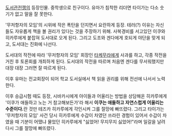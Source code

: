 [[도서관전쟁]]의 등장인물.
중학생으로 친구이다.
유마가 침착한 리더면 타이가는 다소 숫기가 없고 말을 잘 못한다.

'무저항자의 모임'의 시위에 작은 폭탄을 던지면서 요란하게 등장. 테러(?) 이유는 자신들도 자유롭게 책을 볼 권리가 있다는 것을 주장하기 위해. 
사복경비를 서고있던 이쿠와 히카루에게 붙잡혀 도서대로 오게 된다.
그리고 도조와 겐다에게 호되게 야단을 맞게 되고, 도서대는 진화에 나선다.

도서대의 작전에 따라 '무저항자의 모임' 회장인 [[타케무라]]에게 사과를 하고, 각종 작전을 거친 후 토론회를 개최하게 된다.
도서대의 작전을 따르며 처음엔 겐다를 무서워했지만 대장 대장 그러면 잘 따르게 된다.

이후 유마는 전교회장이 되어 학교 도서실에서 책 읽을 권리를 위해 전선에 나서서 노력한다.


이후 승급시험 때도 등장, 시바카시에게 아이들과 어울리는 방법을 상담해온 히카루에게 '이쿠가 애들하고 노는 거 참고해보든가'라 해서 '''이쿠는 애들하고 자연스럽게 어울리는 수준이다.'''란 것만 테즈카 히카루에게 각인시켜 그를 절망에 빠뜨렸다.
그리고 타이가는 '무저항자의 모임' 사건 당시 히카루에게 수갑이 차였던 쓰라린 경험이 있어서 수갑이 차였을 때 기분이 어땠냐 물었던 히카루에게 "싫었어! 무지무지 싫었어!"라며 일갈을 날려 다시 그를 절망에 빠뜨렸다.
